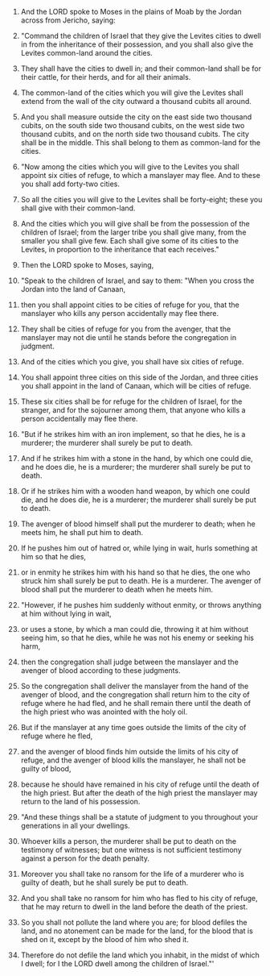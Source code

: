 
1. And the LORD spoke to Moses in the plains of Moab by the Jordan across from Jericho, saying:

2. "Command the children of Israel that they give the Levites cities to dwell in from the inheritance of their possession, and you shall also give the Levites common-land around the cities.

3. They shall have the cities to dwell in; and their common-land shall be for their cattle, for their herds, and for all their animals.

4. The common-land of the cities which you will give the Levites shall extend from the wall of the city outward a thousand cubits all around.

5. And you shall measure outside the city on the east side two thousand cubits, on the south side two thousand cubits, on the west side two thousand cubits, and on the north side two thousand cubits. The city shall be in the middle. This shall belong to them as common-land for the cities.

6. "Now among the cities which you will give to the Levites you shall appoint six cities of refuge, to which a manslayer may flee. And to these you shall add forty-two cities.

7. So all the cities you will give to the Levites shall be forty-eight; these you shall give with their common-land.

8. And the cities which you will give shall be from the possession of the children of Israel; from the larger tribe you shall give many, from the smaller you shall give few. Each shall give some of its cities to the Levites, in proportion to the inheritance that each receives."

9. Then the LORD spoke to Moses, saying,

10. "Speak to the children of Israel, and say to them: "When you cross the Jordan into the land of Canaan,

11. then you shall appoint cities to be cities of refuge for you, that the manslayer who kills any person accidentally may flee there.

12. They shall be cities of refuge for you from the avenger, that the manslayer may not die until he stands before the congregation in judgment.

13. And of the cities which you give, you shall have six cities of refuge.

14. You shall appoint three cities on this side of the Jordan, and three cities you shall appoint in the land of Canaan, which will be cities of refuge.

15. These six cities shall be for refuge for the children of Israel, for the stranger, and for the sojourner among them, that anyone who kills a person accidentally may flee there.

16. "But if he strikes him with an iron implement, so that he dies, he is a murderer; the murderer shall surely be put to death.

17. And if he strikes him with a stone in the hand, by which one could die, and he does die, he is a murderer; the murderer shall surely be put to death.

18. Or if he strikes him with a wooden hand weapon, by which one could die, and he does die, he is a murderer; the murderer shall surely be put to death.

19. The avenger of blood himself shall put the murderer to death; when he meets him, he shall put him to death.

20. If he pushes him out of hatred or, while lying in wait, hurls something at him so that he dies,

21. or in enmity he strikes him with his hand so that he dies, the one who struck him shall surely be put to death. He is a murderer. The avenger of blood shall put the murderer to death when he meets him.

22. "However, if he pushes him suddenly without enmity, or throws anything at him without lying in wait,

23. or uses a stone, by which a man could die, throwing it at him without seeing him, so that he dies, while he was not his enemy or seeking his harm,

24. then the congregation shall judge between the manslayer and the avenger of blood according to these judgments.

25. So the congregation shall deliver the manslayer from the hand of the avenger of blood, and the congregation shall return him to the city of refuge where he had fled, and he shall remain there until the death of the high priest who was anointed with the holy oil.

26. But if the manslayer at any time goes outside the limits of the city of refuge where he fled,

27. and the avenger of blood finds him outside the limits of his city of refuge, and the avenger of blood kills the manslayer, he shall not be guilty of blood,

28. because he should have remained in his city of refuge until the death of the high priest. But after the death of the high priest the manslayer may return to the land of his possession.

29. "And these things shall be a statute of judgment to you throughout your generations in all your dwellings.

30. Whoever kills a person, the murderer shall be put to death on the testimony of witnesses; but one witness is not sufficient testimony against a person for the death penalty.

31. Moreover you shall take no ransom for the life of a murderer who is guilty of death, but he shall surely be put to death.

32. And you shall take no ransom for him who has fled to his city of refuge, that he may return to dwell in the land before the death of the priest.

33. So you shall not pollute the land where you are; for blood defiles the land, and no atonement can be made for the land, for the blood that is shed on it, except by the blood of him who shed it.

34. Therefore do not defile the land which you inhabit, in the midst of which I dwell; for I the LORD dwell among the children of Israel."'


